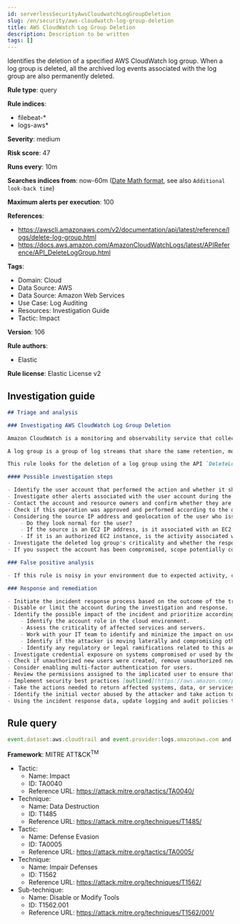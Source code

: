 ```yaml
---
id: serverlessSecurityAwsCloudwatchLogGroupDeletion
slug: /en/security/aws-cloudwatch-log-group-deletion
title: AWS CloudWatch Log Group Deletion
description: Description to be written
tags: []
---
```


<div id="aws-cloudwatch-log-group-deletion"></div>

Identifies the deletion of a specified AWS CloudWatch log group. When a log group is deleted, all the archived log events associated with the log group are also permanently deleted.

**Rule type**: query

**Rule indices**: 

* filebeat-*
* logs-aws*

**Severity**: medium

**Risk score**: 47

**Runs every**: 10m

**Searches indices from**: now-60m ([Date Math format](((ref))/common-options.html#date-math), see also <DocLink id="serverlessSecurityRulesUiCreate" section="set-the-rules-schedule">`Additional look-back time`</DocLink>)

**Maximum alerts per execution**: 100

**References**: 

* https://awscli.amazonaws.com/v2/documentation/api/latest/reference/logs/delete-log-group.html
* https://docs.aws.amazon.com/AmazonCloudWatchLogs/latest/APIReference/API_DeleteLogGroup.html

**Tags**: 

* Domain: Cloud
* Data Source: AWS
* Data Source: Amazon Web Services
* Use Case: Log Auditing
* Resources: Investigation Guide
* Tactic: Impact

**Version**: 106

**Rule authors**: 

* Elastic

**Rule license**: Elastic License v2

## Investigation guide

```markdown
## Triage and analysis

### Investigating AWS CloudWatch Log Group Deletion

Amazon CloudWatch is a monitoring and observability service that collects monitoring and operational data in the form of logs, metrics, and events for resources and applications. This data can be used to detect anomalous behavior in your environments, set alarms, visualize logs and metrics side by side, take automated actions, troubleshoot issues, and discover insights to keep your applications running smoothly.

A log group is a group of log streams that share the same retention, monitoring, and access control settings. You can define log groups and specify which streams to put into each group. There is no limit on the number of log streams that can belong to one log group.

This rule looks for the deletion of a log group using the API `DeleteLogGroup` action. Attackers can do this to cover their tracks and impact security monitoring that relies on these sources.

#### Possible investigation steps

- Identify the user account that performed the action and whether it should perform this kind of action.
- Investigate other alerts associated with the user account during the past 48 hours.
- Contact the account and resource owners and confirm whether they are aware of this activity.
- Check if this operation was approved and performed according to the organization's change management policy.
- Considering the source IP address and geolocation of the user who issued the command:
    - Do they look normal for the user?
    - If the source is an EC2 IP address, is it associated with an EC2 instance in one of your accounts or is the source IP from an EC2 instance that's not under your control?
    - If it is an authorized EC2 instance, is the activity associated with normal behavior for the instance role or roles? Are there any other alerts or signs of suspicious activity involving this instance?
- Investigate the deleted log group's criticality and whether the responsible team is aware of the deletion.
- If you suspect the account has been compromised, scope potentially compromised assets by tracking servers, services, and data accessed by the account in the last 24 hours.

### False positive analysis

- If this rule is noisy in your environment due to expected activity, consider adding exceptions — preferably with a combination of user and IP address conditions.

### Response and remediation

- Initiate the incident response process based on the outcome of the triage.
- Disable or limit the account during the investigation and response.
- Identify the possible impact of the incident and prioritize accordingly; the following actions can help you gain context:
    - Identify the account role in the cloud environment.
    - Assess the criticality of affected services and servers.
    - Work with your IT team to identify and minimize the impact on users.
    - Identify if the attacker is moving laterally and compromising other accounts, servers, or services.
    - Identify any regulatory or legal ramifications related to this activity.
- Investigate credential exposure on systems compromised or used by the attacker to ensure all compromised accounts are identified. Reset passwords or delete API keys as needed to revoke the attacker's access to the environment. Work with your IT teams to minimize the impact on business operations during these actions.
- Check if unauthorized new users were created, remove unauthorized new accounts, and request password resets for other IAM users.
- Consider enabling multi-factor authentication for users.
- Review the permissions assigned to the implicated user to ensure that the least privilege principle is being followed.
- Implement security best practices [outlined](https://aws.amazon.com/premiumsupport/knowledge-center/security-best-practices/) by AWS.
- Take the actions needed to return affected systems, data, or services to their normal operational levels.
- Identify the initial vector abused by the attacker and take action to prevent reinfection via the same vector.
- Using the incident response data, update logging and audit policies to improve the mean time to detect (MTTD) and the mean time to respond (MTTR).
```

## Rule query

```js
event.dataset:aws.cloudtrail and event.provider:logs.amazonaws.com and event.action:DeleteLogGroup and event.outcome:success

```

**Framework**: MITRE ATT&CK<sup>TM</sup>

* Tactic:
    * Name: Impact
    * ID: TA0040
    * Reference URL: https://attack.mitre.org/tactics/TA0040/
* Technique:
    * Name: Data Destruction
    * ID: T1485
    * Reference URL: https://attack.mitre.org/techniques/T1485/
* Tactic:
    * Name: Defense Evasion
    * ID: TA0005
    * Reference URL: https://attack.mitre.org/tactics/TA0005/
* Technique:
    * Name: Impair Defenses
    * ID: T1562
    * Reference URL: https://attack.mitre.org/techniques/T1562/
* Sub-technique:
    * Name: Disable or Modify Tools
    * ID: T1562.001
    * Reference URL: https://attack.mitre.org/techniques/T1562/001/


